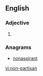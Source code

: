 ==English==

===Adjective===
{{en-adj|pos=[[non]]-[[partisan]]}}

# {{alternative spelling of|[[nonpartisan]]}}

===Anagrams===
* [[nonaspirant#English|nonaspirant]]

[[vi:non-partisan]]